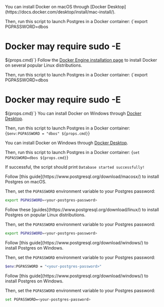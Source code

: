 
<Tabs groupId="postgres-or-docker" className="small-tabs">
<TabItem value="docker" label="Launch Postgres with Docker">
<Tabs groupId="operating-systems" className="small-tabs">
  <TabItem value="mac" label="macOS">
   You can install Docker on macOS through [Docker Desktop](https://docs.docker.com/desktop/install/mac-install/).

   Then, run this script to launch Postgres in a Docker container:
   <CodeBlock
      language="bash">
      {`export PGPASSWORD=dbos
# Docker may require sudo -E
${props.cmd}`}
    </CodeBlock>
  </TabItem>
    <TabItem value="linux" label="Linux">
   Follow the [Docker Engine installation page](https://docs.docker.com/engine/install/) to install Docker on several popular Linux distributions.
	    
   Then, run this script to launch Postgres in a Docker container:
   <CodeBlock
      language="bash">
      {`export PGPASSWORD=dbos
# Docker may require sudo -E
${props.cmd}`}
    </CodeBlock>
  </TabItem>
  <TabItem value="win-ps" label="Windows (PowerShell)">
   You can install Docker on Windows through [Docker Desktop](https://docs.docker.com/desktop/install/windows-install/).

   Then, run this script to launch Postgres in a Docker container:
   <CodeBlock
      language="bash">
      {`$env:PGPASSWORD = "dbos"
${props.cmd}`}
   </CodeBlock>
  </TabItem>
  <TabItem value="win-cmd" label="Windows (cmd)">

   You can install Docker on Windows through [Docker Desktop](https://docs.docker.com/desktop/install/windows-install/).

   Then, run this script to launch Postgres in a Docker container: 
   <CodeBlock
      language="bash">
      {`set PGPASSWORD=dbos
${props.cmd}`}
   </CodeBlock>
  </TabItem>
</Tabs>

If successful, the script should print `Database started successfully!`

</TabItem>

<TabItem value="postgres" label="Install Postgres">
<Tabs groupId="operating-systems" className="small-tabs">
<TabItem value="mac" label="macOS">
Follow [this guide](https://www.postgresql.org/download/macosx/) to install Postgres on macOS.

Then, set the `PGPASSWORD` environment variable to your Postgres password:
```bash
export PGPASSWORD=<your-postgres-password>
```
</TabItem>
<TabItem value="linux" label="Linux">
Follow these [guides](https://www.postgresql.org/download/linux/) to install Postgres on popular Linux distributions.

Then, set the `PGPASSWORD` environment variable to your Postgres password:
```bash
export PGPASSWORD=<your-postgres-password>
```
</TabItem>
<TabItem value="win-ps" label="Windows (PowerShell)">
Follow [this guide](https://www.postgresql.org/download/windows/) to install Postgres on Windows.

Then, set the `PGPASSWORD` environment variable to your Postgres password:

```bash
$env:PGPASSWORD = "<your-postgres-password>"
```
</TabItem>
<TabItem value="win-cmd" label="Windows (cmd)">
Follow [this guide](https://www.postgresql.org/download/windows/) to install Postgres on Windows.

Then, set the `PGPASSWORD` environment variable to your Postgres password:
```bash
set PGPASSWORD=<your-postgres-password>
```
</TabItem>
</Tabs>
</TabItem>
</Tabs>
